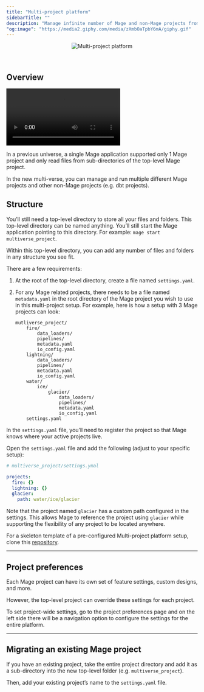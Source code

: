 ```yaml
---
title: "Multi-project platform"
sidebarTitle: ""
description: "Manage infinite number of Mage and non-Mage projects from a single running Mage application."
"og:image": "https://media2.giphy.com/media/zXmbOaTpbY6mA/giphy.gif"
---
```


<Frame>
    <p align="center">
    <img
        alt="Multi-project platform"
        src="https://media2.giphy.com/media/zXmbOaTpbY6mA/giphy.gif"
    />
    </p>
</Frame>

<br />

## Overview

<video
    controls
    className="w-full aspect-video"
    src="https://github.com/mage-ai/assets/blob/main/platform/multi-project-platform.mp4">
</video>

In a previous universe, a single Mage application supported only 1 Mage project and only read
files from sub-directories of the top-level Mage project.

In the new multi-verse, you can manage and run multiple different Mage projects and other
non-Mage projects (e.g. dbt projects).

## Structure

You’ll still need a top-level directory to store all your files and folders.
This top-level directory can be named anything. You’ll still start the Mage application
pointing to this directory. For example: `mage start multiverse_project`.

Within this top-level directory, you can add any number of files and folders in any structure
you see fit.

There are a few requirements:

1. At the root of the top-level directory, create a file named `settings.yaml`.
1. For any Mage related projects, there needs to be a file named `metadata.yaml` in the root directory
    of the Mage project you wish to use in this multi-project setup. For example, here is how
    a setup with 3 Mage projects can look:

    ```
    mutliverse_project/
        fire/
            data_loaders/
            pipelines/
            metadata.yaml
            io_config.yaml
        lightning/
            data_loaders/
            pipelines/
            metadata.yaml
            io_config.yaml
        water/
            ice/
                glacier/
                    data_loaders/
                    pipelines/
                    metadata.yaml
                    io_config.yaml
        settings.yaml
    ```

In the `settings.yaml` file, you’ll need to register the project so that Mage knows where
your active projects live.

Open the `settings.yaml` file and add the following (adjust to your specific setup):

```yaml
# multiverse_project/settings.ymal

projects:
  fire: {}
  lightning: {}
  glacier:
    path: water/ice/glacier
```

Note that the project named `glacier` has a custom path configured in the settings.
This allows Mage to reference the project using `glacier` while supporting the flexibility of
any project to be located anywhere.

For a skeleton template of a pre-configured Multi-project platform setup, 
clone this [repository](https://github.com/mage-ai/platform_template). 

---

## Project preferences

Each Mage project can have its own set of feature settings, custom designs, and more.

However, the top-level project can override these settings for each project.

To set project-wide settings, go to the project preferences page and on the left side there will
be a navigation option to configure the settings for the entire platform.

---

## Migrating an existing Mage project

If you have an existing project, take the entire project directory and add it as a sub-directory
into the new top-level folder (e.g. `multiverse_project`).

Then, add your existing project’s name to the `settings.yaml` file.
